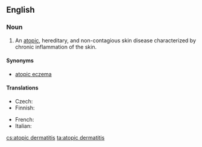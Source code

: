 ==English==
{{wikipedia}}

===Noun===
{{en-noun|sg=[[atopic]] [[dermatitis]]|?}}

# {{pathology}} An [[atopic]], hereditary, and non-contagious skin disease characterized by chronic inflammation of the skin.

====Synonyms====
* [[atopic eczema]]

====Translations====
{{trans-top|skin disease}}
* Czech: {{t+|cs|atopický ekzém|m}}
* Finnish: {{t-|fi|atooppinen ekseema}}
{{trans-mid}}
* French: {{t|fr|dermatite atopique|f}}
* Italian: {{t-|it|dermatite atopica|f}}
{{trans-bottom}}

[[cs:atopic dermatitis]]
[[ta:atopic dermatitis]]